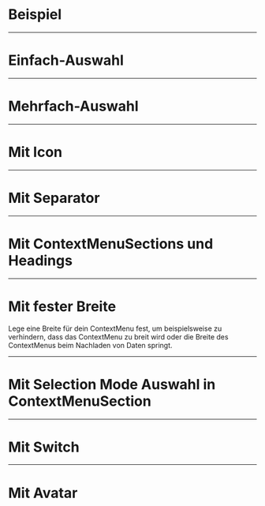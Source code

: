 # Beispiel

<LiveCodeEditor />

---

# Einfach-Auswahl

<LiveCodeEditor example="single-select" editorCollapsed />

---

# Mehrfach-Auswahl

<LiveCodeEditor example="multi-select" editorCollapsed />

---

# Mit Icon

<LiveCodeEditor example="icon" editorCollapsed />

---

# Mit Separator

<LiveCodeEditor example="separator" editorCollapsed />

---

# Mit ContextMenuSections und Headings

<LiveCodeEditor example="section" editorCollapsed />

---

# Mit fester Breite

Lege eine Breite für dein ContextMenu fest, um beispielsweise zu verhindern,
dass das ContextMenu zu breit wird oder die Breite des ContextMenus beim
Nachladen von Daten springt.

<LiveCodeEditor example="width" editorCollapsed />

---

# Mit Selection Mode Auswahl in ContextMenuSection

<LiveCodeEditor example="sectionSelectionMode" editorCollapsed />

---

# Mit Switch

<LiveCodeEditor example="switch" editorCollapsed />

---

# Mit Avatar

<LiveCodeEditor example="avatar" editorCollapsed />
